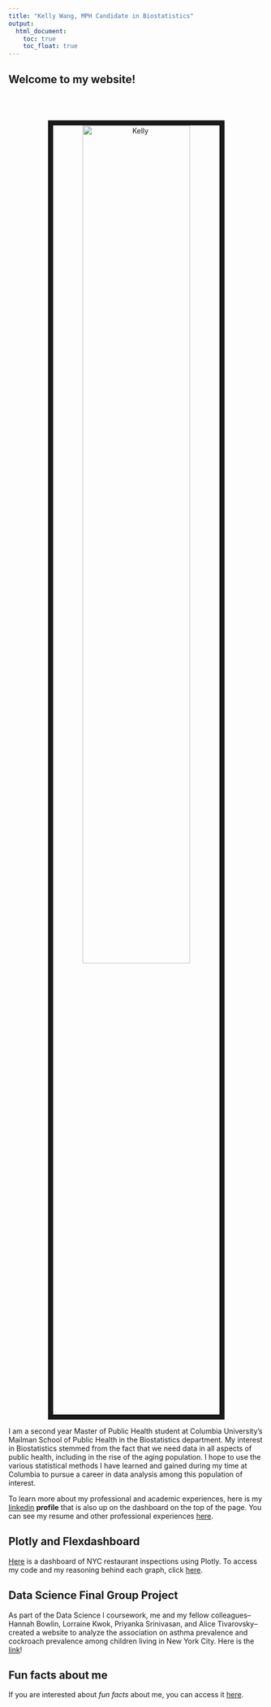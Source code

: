 ```yaml
---
title: "Kelly Wang, MPH Candidate in Biostatistics"
output: 
  html_document:
    toc: true
    toc_float: true
---
```


## Welcome to my website!
<center>
<br><br>
<br><img src="images/Kelly.Wang copy.JPG" alt="Kelly" style="width:65%; border:10px solid"> <br>

</center>

I am a second year Master of Public Health student at Columbia University's Mailman School of Public Health in the Biostatistics department. My interest in Biostatistics stemmed from the fact that we need data in all aspects of public health, including in the rise of the aging population. I hope to use the various statistical methods I have learned and gained during my time at Columbia to pursue a career in data analysis among this population of interest. 

To learn more about my professional and academic experiences, here is my [linkedin](https://www.linkedin.com/in/kellyzwang/) **profile** that is also up on the dashboard on the top of the page. You can see my resume and other professional experiences [here](academic.html).

## Plotly and Flexdashboard
[Here](dashboard.html) is a dashboard of NYC restaurant inspections using Plotly. To access my code and my reasoning behind each graph, click [here](plotly_problem2.html). 

## Data Science Final Group Project 
As part of the Data Science I coursework, me and my fellow colleagues--Hannah Bowlin, Lorraine Kwok, Priyanka Srinivasan, and Alice Tivarovsky--created a website to analyze the association on asthma prevalence and cockroach prevalence among children living in New York City. Here is the [link](https://prisrinivasan.github.io/p8105_final/)! 

## Fun facts about me
If you are interested about *fun facts* about me, you can access it [here](about.html).
